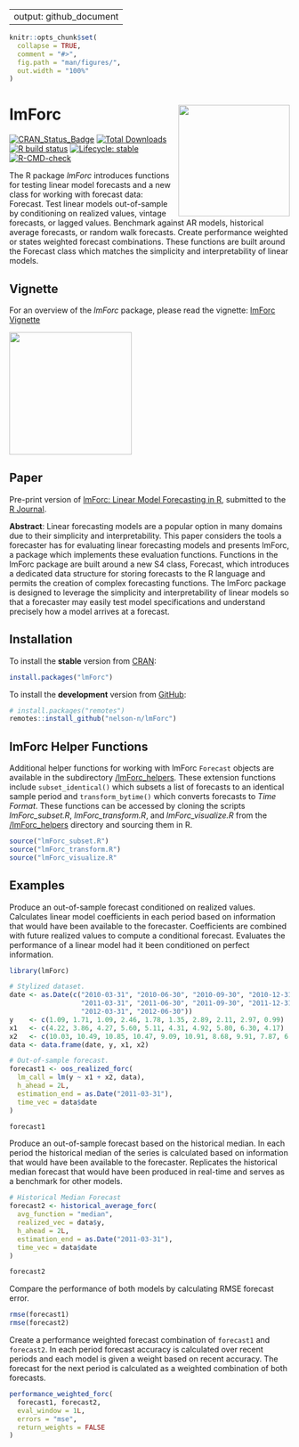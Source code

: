 
---
output: github_document
---
  
<!-- README.md is generated from README.Rmd. Please edit that file -->
  
```r
knitr::opts_chunk$set(
  collapse = TRUE,
  comment = "#>",
  fig.path = "man/figures/",
  out.width = "100%"
)
```

# lmForc <a href='https://github.com/nelson-n/lmForc/blob/main/vignettes/logo/lmForc_hexSticker.png'><img src='/vignettes/logo/lmForc_hexSticker.png' align="right" height="200" /></a>
<!-- badges: start -->
[![CRAN_Status_Badge](http://www.r-pkg.org/badges/version/lmForc?color=brightgreen)](https://cran.r-project.org/package=lmForc)
[![Total Downloads](http://cranlogs.r-pkg.org/badges/grand-total/lmForc?color=blue)](https://cran.r-project.org/package=lmForc)
[![R build status](https://github.com/nelson-n/lmForc/workflows/R-CMD-check/badge.svg)](https://github.com/nelson-n/lmForc/actions)
[![Lifecycle: stable](https://img.shields.io/badge/lifecycle-stable-success.svg)](https://lifecycle.r-lib.org/articles/stages.html)
[![R-CMD-check](https://github.com/nelson-n/lmForc/workflows/R-CMD-check/badge.svg)](https://github.com/nelson-n/lmForc/actions)
<!-- badges: end -->
  
<!-- [![Monthly Downloads](http://cranlogs.r-pkg.org/badges/lmForc?color=blue)](https://cran.r-project.org/package=lmForc) -->
  
The R package *lmForc* introduces functions for testing linear model forecasts and a new class for working with forecast data: Forecast. Test linear models out-of-sample by conditioning on realized values, vintage forecasts, or lagged values. Benchmark against AR models, historical average forecasts, or random walk forecasts. Create performance weighted or states weighted forecast combinations. These functions are built around the Forecast class which matches the simplicity and interpretability of linear models.

## Vignette

For an overview of the *lmForc* package, please read the vignette: [lmForc Vignette](https://cran.r-project.org/web/packages/lmForc/vignettes/lmForc.html)

<a href='https://cran.r-project.org/web/packages/lmForc/vignettes/lmForc.html'><img src='/vignettes/vignette_demo.png' align="center" height="220" /></a>

## Paper
Pre-print version of [lmForc: Linear Model Forecasting in R](https://papers.ssrn.com/sol3/papers.cfm?abstract_id=4130453), submitted to the [R Journal](https://journal.r-project.org/).

**Abstract**: Linear forecasting models are a popular option in many domains due to their simplicity and interpretability. This paper considers the tools a forecaster has for evaluating linear forecasting models and presents lmForc, a package which implements these evaluation functions. Functions in the lmForc package are built around a new S4 class, Forecast, which introduces a dedicated data structure for storing forecasts to the R language and permits the creation of complex forecasting functions. The lmForc package is designed to leverage the simplicity and interpretability of linear models so that a forecaster may easily test model specifications and understand precisely how a model arrives at a forecast.

## Installation

To install the **stable** version from [CRAN](https://cran.r-project.org/package=lmForc):
  
```r
install.packages("lmForc")
```

To install the **development** version from [GitHub](https://github.com/nelson-n/lmForc):
  
```r
# install.packages("remotes")
remotes::install_github("nelson-n/lmForc")
```

## lmForc Helper Functions

Additional helper functions for working with lmForc `Forecast` objects are available in the subdirectory [/lmForc_helpers](https://github.com/nelson-n/lmForc/tree/main/lmForc_helpers). These extension functions include `subset_identical()` which subsets a list of forecasts to an identical sample period and `transform_bytime()` which converts forecasts to *Time Format*. These functions can be accessed by cloning the scripts *lmForc_subset.R*, *lmForc_transform.R*, and *lmForc_visualize.R* from the [/lmForc_helpers](https://github.com/nelson-n/lmForc/tree/main/lmForc_helpers) directory and sourcing them in R.

```r
source("lmForc_subset.R")
source("lmForc_transform.R")
source("lmForc_visualize.R"
```

## Examples

Produce an out-of-sample forecast conditioned on realized values. Calculates linear model coefficients in each 
period based on information that would have been available to the forecaster. Coefficients are combined with
future realized values to compute a conditional forecast. Evaluates the performance of a linear model had it 
been conditioned on perfect information.

```r
library(lmForc)

# Stylized dataset.
date <- as.Date(c("2010-03-31", "2010-06-30", "2010-09-30", "2010-12-31",
                  "2011-03-31", "2011-06-30", "2011-09-30", "2011-12-31", 
                  "2012-03-31", "2012-06-30"))
y    <- c(1.09, 1.71, 1.09, 2.46, 1.78, 1.35, 2.89, 2.11, 2.97, 0.99)
x1   <- c(4.22, 3.86, 4.27, 5.60, 5.11, 4.31, 4.92, 5.80, 6.30, 4.17)
x2   <- c(10.03, 10.49, 10.85, 10.47, 9.09, 10.91, 8.68, 9.91, 7.87, 6.63)
data <- data.frame(date, y, x1, x2)

# Out-of-sample forecast.
forecast1 <- oos_realized_forc(
  lm_call = lm(y ~ x1 + x2, data),
  h_ahead = 2L,
  estimation_end = as.Date("2011-03-31"),
  time_vec = data$date
)

forecast1
```

Produce an out-of-sample forecast based on the historical median. In each period 
the historical median of the series is calculated based on information that would
have been available to the forecaster. Replicates the historical median forecast 
that would have been produced in real-time and serves as a benchmark for other models.


```r
# Historical Median Forecast
forecast2 <- historical_average_forc(
  avg_function = "median",
  realized_vec = data$y,
  h_ahead = 2L,
  estimation_end = as.Date("2011-03-31"),
  time_vec = data$date
)

forecast2
```

Compare the performance of both models by calculating RMSE forecast error.

```r
rmse(forecast1)
rmse(forecast2)
```

Create a performance weighted forecast combination of `forecast1` and `forecast2`. In each period forecast accuracy is calculated over recent periods and each model is given a weight based on recent accuracy. The forecast for the next period is calculated as a weighted combination of both forecasts.

```r
performance_weighted_forc(
  forecast1, forecast2,
  eval_window = 1L,
  errors = "mse",
  return_weights = FALSE
)
```
